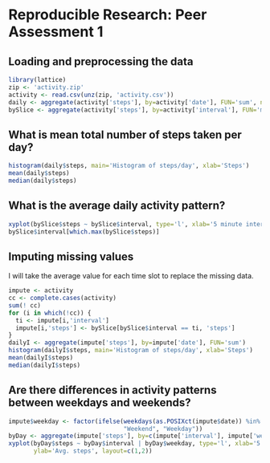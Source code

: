 # Reproducible Research: Peer Assessment 1


## Loading and preprocessing the data

```r
library(lattice)
zip <- 'activity.zip'
activity <- read.csv(unz(zip, 'activity.csv'))
daily <- aggregate(activity['steps'], by=activity['date'], FUN='sum', na.rm=TRUE)
bySlice <- aggregate(activity['steps'], by=activity['interval'], FUN='mean', na.rm=TRUE)
```

## What is mean total number of steps taken per day?

```r
histogram(daily$steps, main='Histogram of steps/day', xlab='Steps')
mean(daily$steps)
median(daily$steps)
```

## What is the average daily activity pattern?

```r
xyplot(bySlice$steps ~ bySlice$interval, type='l', xlab='5 minute interval', ylab='Avg. steps')
bySlice$interval[which.max(bySlice$steps)]
```

## Imputing missing values

I will take the average value for each time slot to replace the missing data.

```r
impute <- activity
cc <- complete.cases(activity)
sum(! cc)
for (i in which(!cc)) {
  ti <- impute[i,'interval']
  impute[i,'steps'] <- bySlice[bySlice$interval == ti, 'steps']
}
dailyI <- aggregate(impute['steps'], by=impute['date'], FUN='sum')
histogram(dailyI$steps, main='Histogram of steps/day', xlab='Steps')
mean(dailyI$steps)
median(dailyI$steps)
```

## Are there differences in activity patterns between weekdays and weekends?

```r
impute$weekday <- factor(ifelse(weekdays(as.POSIXct(impute$date)) %in% c("Saturday","Sunday"),
                                "Weekend", "Weekday"))
byDay <- aggregate(impute['steps'], by=c(impute['interval'], impute['weekday']), FUN='mean')
xyplot(byDay$steps ~ byDay$interval | byDay$weekday, type='l', xlab='5 minute interval',
       ylab='Avg. steps', layout=c(1,2))
```

